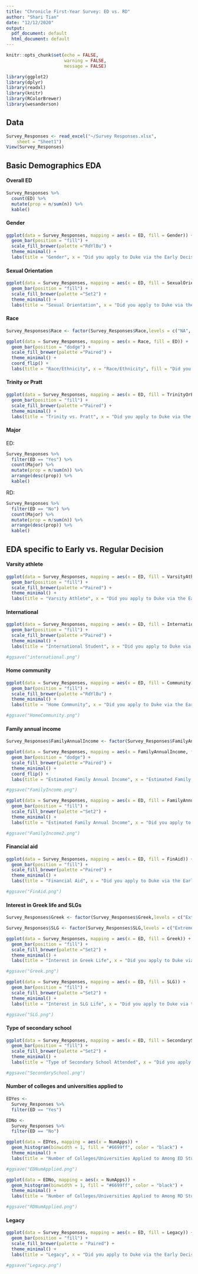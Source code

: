 ```yaml
---
title: "Chronicle First-Year Survey: ED vs. RD"
author: "Shari Tian"
date: "12/12/2020"
output:
  pdf_document: default
  html_document: default
---
```


```r
knitr::opts_chunk$set(echo = FALSE,
                      warning = FALSE,
                      message = FALSE)
```

```r
library(ggplot2)
library(dplyr)
library(readxl)
library(knitr)
library(RColorBrewer)
library(wesanderson)
```

## Data

```r
Survey_Responses <- read_excel("~/Survey Responses.xlsx", 
    sheet = "Sheet1")
View(Survey_Responses)
```

## Basic Demographics EDA

#### Overall ED


```r
Survey_Responses %>%
  count(ED) %>%
  mutate(prop = n/sum(n)) %>%
  kable()
``` 


#### Gender


```r
ggplot(data = Survey_Responses, mapping = aes(x = ED, fill = Gender)) +
  geom_bar(position = "fill") + 
  scale_fill_brewer(palette ="RdYlBu") +
  theme_minimal() +
  labs(title = "Gender", x = "Did you apply to Duke via the Early Decision process?", y = "")
```

#### Sexual Orientation


```r
ggplot(data = Survey_Responses, mapping = aes(x = ED, fill = SexualOrientation)) +
  geom_bar(position = "fill") + 
  scale_fill_brewer(palette ="Set2") +
  theme_minimal() +
  labs(title = "Sexual Orientation", x = "Did you apply to Duke via the Early Decision process?", y = "", fill = "Sexual Orientation")
```

#### Race


```r
Survey_Responses$Race <- factor(Survey_Responses$Race,levels = c("NA", "American Indian or Alaska Native", "Asian,Native Hawaiian or Pacific Islander", "Asian,Other", "Black or African American,Asian", "Black or African American,Other", "White,Black or African American,Asian", "Other", "White,American Indian or Alaska Native", "White,Other", "White,Asian", "White,Black or African American", "Black or African American", "Asian", "White"))
```

```r
ggplot(data = Survey_Responses, mapping = aes(x = Race, fill = ED)) +
  geom_bar(position = "dodge") + 
  scale_fill_brewer(palette ="Paired") +
  theme_minimal() +
  coord_flip() +
  labs(title = "Race/Ethnicity", x = "Race/Ethnicity", fill = "Did you apply ED?")
```

#### Trinity or Pratt


```r
ggplot(data = Survey_Responses, mapping = aes(x = ED, fill = TrinityOrPratt)) +
  geom_bar(position = "fill") + 
  scale_fill_brewer(palette ="Paired") +
  theme_minimal() +
  labs(title = "Trinity vs. Pratt", x = "Did you apply to Duke via the Early Decision process?", y = "", fill = "Are you enrolled in Trinity or the Pratt?")
```

#### Major

ED:

```r
Survey_Responses %>%
  filter(ED == "Yes") %>%
  count(Major) %>%
  mutate(prop = n/sum(n)) %>%
  arrange(desc(prop)) %>%
  kable()
```

RD:

```r
Survey_Responses %>%
  filter(ED == "No") %>%
  count(Major) %>%
  mutate(prop = n/sum(n)) %>%
  arrange(desc(prop)) %>%
  kable()
```

## EDA specific to Early vs. Regular Decision

#### Varsity athlete


```r
ggplot(data = Survey_Responses, mapping = aes(x = ED, fill = VarsityAthlete)) +
  geom_bar(position = "fill") + 
  scale_fill_brewer(palette ="Paired") +
  theme_minimal() +
  labs(title = "Varsity Athlete", x = "Did you apply to Duke via the Early Decision process?", y = "", fill = "Are you a recruited varsity athlete?")
```


#### International


```r
ggplot(data = Survey_Responses, mapping = aes(x = ED, fill = International)) +
  geom_bar(position = "fill") + 
  scale_fill_brewer(palette ="Paired") +
  theme_minimal() +
  labs(title = "International Student", x = "Did you apply to Duke via the Early Decision process?", y = "", fill = "Are you an international student?")
```

```r
#ggsave("international.png")
```


#### Home community


```r
ggplot(data = Survey_Responses, mapping = aes(x = ED, fill = Community)) +
  geom_bar(position = "fill") + 
  scale_fill_brewer(palette ="RdYlBu") +
  theme_minimal() +
  labs(title = "Home Community", x = "Did you apply to Duke via the Early Decision process?", y = "", fill = "What type of community are you from?")
```
```r
#ggsave("HomeCommunity.png")
```

#### Family annual income


```r
Survey_Responses$FamilyAnnualIncome <- factor(Survey_Responses$FamilyAnnualIncome,levels = c("NA", "Below $40,000", "$40,000-$80,000", "$80,000-$125,000", "$125,000-$250,000", "$250,000-$500,000", "Above $500,000"))
```

```r
ggplot(data = Survey_Responses, mapping = aes(x = FamilyAnnualIncome, fill = ED)) +
  geom_bar(position = "dodge") + 
  scale_fill_brewer(palette ="Paired") +
  theme_minimal() +
  coord_flip() +
  labs(title = "Estimated Family Annual Income", x = "Estimated Family Annual Income", fill = "Did you apply to Duke via ED?")
```
```r
#ggsave("FamilyIncome.png")
```


```r
ggplot(data = Survey_Responses, mapping = aes(x = ED, fill = FamilyAnnualIncome)) +
  geom_bar(position = "fill") + 
  scale_fill_brewer(palette ="Set2") +
  theme_minimal() +
  labs(title = "Estimated Family Annual Income", x = "Did you apply to Duke via the Early Decision process?", y = "", fill = "Estimated Family Annual Income")
```
```r
#ggsave("FamilyIncome2.png")
```

#### Financial aid


```r
ggplot(data = Survey_Responses, mapping = aes(x = ED, fill = FinAid)) +
  geom_bar(position = "fill") + 
  scale_fill_brewer(palette ="Paired") +
  theme_minimal() +
  labs(title = "Financial Aid", x = "Did you apply to Duke via the Early Decision process?", y = "", fill = "Do you receive financial aid from Duke?")
```
```r
#ggsave("FinAid.png")
```

#### Interest in Greek life and SLGs


```r
Survey_Responses$Greek <- factor(Survey_Responses$Greek,levels = c("Extremely interested", "Very interested", "Moderately interested", "Slightly interested", "Not interested at all"))
```

```r
Survey_Responses$SLG <- factor(Survey_Responses$SLG,levels = c("Extremely interested", "Very interested", "Moderately interested", "Slightly interested", "Not interested at all"))
```

```r
ggplot(data = Survey_Responses, mapping = aes(x = ED, fill = Greek)) +
  geom_bar(position = "fill") + 
  scale_fill_brewer(palette ="Set2") +
  theme_minimal() +
  labs(title = "Interest in Greek Life", x = "Did you apply to Duke via the Early Decision process?", y = "", fill = "How interested are you in Greek life at Duke?")
```
```r
#ggsave("Greek.png")
```


```r
ggplot(data = Survey_Responses, mapping = aes(x = ED, fill = SLG)) +
  geom_bar(position = "fill") + 
  scale_fill_brewer(palette ="Set2") +
  theme_minimal() +
  labs(title = "Interest in SLG Life", x = "Did you apply to Duke via the Early Decision process?", y = "", fill = "How interested are you in SLG life at Duke?")
```
```r
#ggsave("SLG.png")
```


#### Type of secondary school


```r
ggplot(data = Survey_Responses, mapping = aes(x = ED, fill = SecondarySchoolType)) +
  geom_bar(position = "fill") +
  scale_fill_brewer(palette ="Set2") +
  theme_minimal() +
  labs(title = "Type of Secondary School Attended", x = "Did you apply to Duke via the Early Decision process?", y = "", fill = "What type of secondary school did you attend?")
```
```r
#ggsave("SecondarySchool.png")
```


#### Number of colleges and universities applied to


```r
EDYes <- 
  Survey_Responses %>%
  filter(ED == "Yes")
```

```r
EDNo <- 
  Survey_Responses %>%
  filter(ED == "No")
```

```r
ggplot(data = EDYes, mapping = aes(x = NumApps)) +
  geom_histogram(binwidth = 1, fill = "#6699ff", color = "black") + 
  theme_minimal() +
  labs(title = "Number of Colleges/Universities Applied to Among ED Students", x = "Number of Colleges/Universities Applied to")
```
```r
#ggsave("EDNumApplied.png")
```


```r
ggplot(data = EDNo, mapping = aes(x = NumApps)) +
  geom_histogram(binwidth = 1, fill = "#6699ff", color = "black") + 
  theme_minimal() +
  labs(title = "Number of Colleges/Universities Applied to Among RD Students", x = "Number of Colleges/Universities Applied to")
```
```r
#ggsave("RDNumApplied.png")
```


#### Legacy


```r
ggplot(data = Survey_Responses, mapping = aes(x = ED, fill = Legacy)) +
  geom_bar(position = "fill") + 
  scale_fill_brewer(palette = "Paired") +
  theme_minimal() +
  labs(title = "Legacy", x = "Did you apply to Duke via the Early Decision process?", y = "", fill = "Did any of your parents or siblings attend Duke?")
```
```r
#ggsave("Legacy.png")
```

